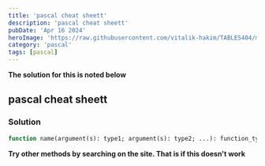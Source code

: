 ```yaml
---
title: 'pascal cheat sheett'
description: 'pascal cheat sheett'
pubDate: 'Apr 16 2024'
heroImage: 'https://raw.githubusercontent.com/vitalik-hakim/TABLES404/main/error_b/pascal.png'
category: 'pascal'
tags: [pascal]
---
```


**The solution for this is noted below**

## pascal cheat sheett

### Solution

```pascal
function name(argument(s): type1; argument(s): type2; ...): function_type;
```

**Try other methods by searching on the site. That is if this doesn't work**
